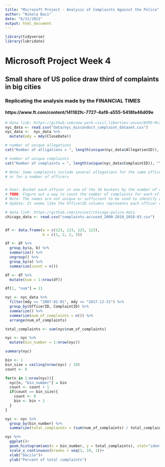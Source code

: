 ---
title: "Microsoft Project - Analysis of Complaints Against the Police"
author: "Nikola Baci"
date: "6/21/2021"
output: html_document
---

```{r setup, include=FALSE}
library(tidyverse)
library(lubridate)
```

# Microsoft Project Week 4
## Small share of US police draw third of complaints in big cities
### Replicating the analysis made by the FINANCIAL TIMES
#### https://www.ft.com/content/141182fc-7727-4af8-a555-5418fa46d09e

```{r NYC-Data}
# data link: https://github.com/new-york-civil-liberties-union/NYPD-Misconduct-Complaint-Database-Updated
nyc_data <- read.csv("data/nyc_misconduct_complaint_dataset.csv")
nyc_data <-  nyc_data %>%
  mutate(mdy = mdy(CloseDate))

```

```{r Explore NYC-Data}
# number of unique allegations
cat("Number of alligations = ", length(unique(nyc_data$AllegationID)), "\n")

# number of unique complaints
cat("Number of complaints = ", length(unique(nyc_data$ComplaintID)), "\n")

# Note: Some complaints include several allegations for the same officer
# or for a number of officers


# Goal: Bucket each officer in one of the 10 buckets by the number of complaints.
# TODO: Figure out a way to count the number of complaints for each officer.
# Note: The names are not unique or sufficient to be used to identify each officer.
# Update: It seems like the OfficerID columns represents each officer uniquely.
```

```{r Chicago-Data}
# data link: https://github.com/invinst/chicago-police-data
chicago_data <- read.csv("complaints-accused_2000-2018_2018-03.csv")
```

```{r Explore Chicago-Data}

```

```{r Toy-Example}
df <- data.frame(a = c(123, 123, 123, 123),
                 b = c(1, 2, 2, 3))

df <- df %>%
  group_by(a, b) %>%
  summarize() %>%
  ungroup() %>%
  group_by(a) %>%
  summarize(count = n())

df <- df %>%
  mutate(num = 1:nrow(df))

df[1, "num"] = 11
```

```{r NYC-Graph}
nyc <- nyc_data %>%
  filter(mdy >= "2007-01-01", mdy <= "2017-12-31") %>% 
  group_by(OfficerID, ComplaintID) %>%
  summarize() %>%
  summarize(num_of_complaints = n()) %>%
  arrange(num_of_complaints)

total_complaints <- sum(nyc$num_of_complaints)

nyc <- nyc %>%
  mutate(bin_number = 1:nrow(nyc))

summary(nyc)

bin <- 1
bin_size = ceiling(nrow(nyc) / 10)
count <- 0

for(n in 1:nrow(nyc)){
  nyc[n, "bin_number"] = bin
  count <- count + 1
  if(count == bin_size){
    count <- 0
    bin <- bin + 1
  }
}

nyc <- nyc %>%
  group_by(bin_number) %>%
  summarize(total_complaints = (sum(num_of_complaints) / total_complaints) * 100)

nyc %>%
  ggplot()+
  geom_histogram(aes(x = bin_number, y = total_complaints), stat="identity")+
  scale_x_continuous(breaks = seq(1, 10, 1))+
  xlab("Decile")+
  ylab("Percent of total complaints")
```







